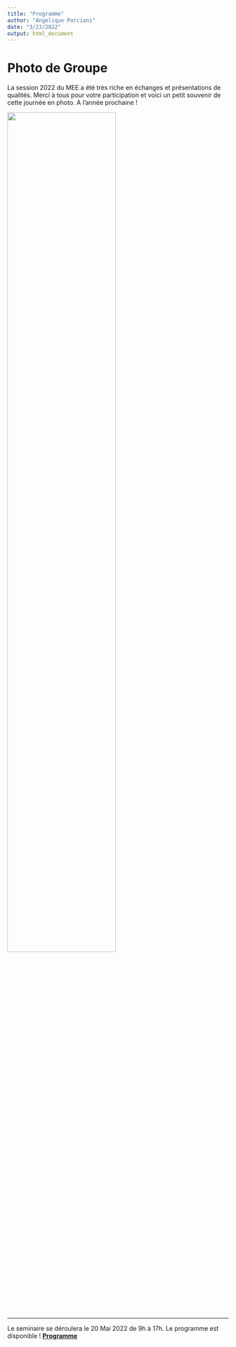 ```yaml
---
title: "Programme"
author: "Angelique Porciani"
date: "3/23/2022"
output: html_document
---
```

# Photo de Groupe
La session 2022 du MEE a été très riche en échanges et présentations de qualités. 
Merci à tous pour votre participation et voici un petit souvenir de cette journée en photo. 
A l'année prochaine ! 

![](/groupe_pic_22.png){ width=70% }

--------

Le seminaire se déroulera le 20 Mai 2022 de 9h à 17h. 
Le programme est disponible ! 
[__Programme__](/MEE-programme.pdf)

